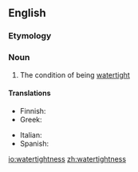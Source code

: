 ==English==

===Etymology===
{{suffix|watertight|ness|lang=en}}

===Noun===
{{en-noun|-}}

# {{label|en|rare}} The condition of being [[watertight]]

====Translations====
{{trans-top|condition of being watertight}}
* Finnish: {{t|fi|vesitiiveys}}
* Greek: {{t+|el|στεγανότητα|f}}
{{trans-mid}}
* Italian: {{t+|it|impermeabilità|f}}
* Spanish: {{t|es|estanquidad|f}}
{{trans-bottom}}

[[io:watertightness]]
[[zh:watertightness]]